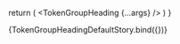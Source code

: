 
<Meta 
  title='TokenGroupHeading'
/>

<ArgsTable of={TokenGroupHeading} />

  return (
    <Provider store={store}>
      <TokenGroupHeading {...args} />
  </Provider>
  )
}

<Canvas>
  <Story name='Primary' args={{
    label: 'Primary',
    path: 'default.token',
    id: 'listing',
  }}>
    {TokenGroupHeadingDefaultStory.bind({})}
  </Story>
</Canvas>